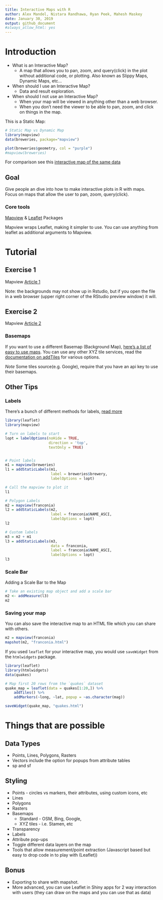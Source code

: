 ```yaml
---
title: Interactive Maps with R
author: Alex Mandel, Nistara Randhawa, Ryan Peek, Mahesh Maskey
date: January 30, 2019
output: github_document
#always_allow_html: yes
---
```


# Introduction

* What is an Interactive Map? 
    * A map that allows you to pan, zoom, and query(click) in the plot without additional code, or plotting. Also known as Slippy Maps, Dynamic Maps, etc...
* When should I use an Interactive Map? 
    * Data and result exploration.
* When should I not use an Interactive Map? 
    * When your map will be viewed in anything other than a web browser. 
    * When you don't need the viewer to be able to pan, zoom, and click on things in the map.



This is a Static Map:

```r
# Static Map vs Dynamic Map
library(mapview)
data(breweries, package="mapview")

plot(breweries$geometry, col = "purple")
#mapview(breweries)	
```

For comparison see this [interactive map of the same data](https://r-spatial.github.io/mapview/articles/articles/mapview_01-basics.html)


## Goal

Give people an dive into how to make interactive plots in R with maps. Focus on maps that allow the user to pan, zoom, query(click).

### Core tools

[Mapview](https://r-spatial.github.io/mapview/) & [Leaflet](https://rstudio.github.io/leaflet/) Packages

Mapview wraps Leaflet, making it simpler to use. You can use anything from leaflet as additional arguments to Mapview.

# Tutorial

## Exercise 1
Mapview [Article 1](https://r-spatial.github.io/mapview/articles/articles/mapview_01-basics.html)

Note: the backgrounds may not show up in Rstudio, but if you open the file in a web browser (upper right corner of the RStudio preview window) it will. 

## Exercise 2
Mapview [Article 2](https://r-spatial.github.io/mapview/articles/articles/mapview_02-advanced.html)

### Basemaps

If you want to use a different Basemap (Background Map), [here's a list of easy to use maps](http://leaflet-extras.github.io/leaflet-providers/preview/index.html).
You can use any other XYZ tile services, read the [documentation on addTiles](https://www.rdocumentation.org/packages/leaflet/versions/2.0.2/topics/addControl) for various options.

*Note* Some tiles source(e.g. Google), require that you have an api key to use their basemaps.

## Other Tips

### Labels

There's a bunch of different methods for labels, [read more](https://rdrr.io/cran/mapview/man/addStaticLabels.html)


```r
library(leaflet)
library(mapview)

# Turn on labels to start
lopt = labelOptions(noHide = TRUE,
                    direction = 'top',
                    textOnly = TRUE)


# Point labels
m1 = mapview(breweries)
l1 = addStaticLabels(m1,
                     label = breweries$brewery,
                     labelOptions = lopt)

# Call the mapview to plot it
l1

# Polygon Labels
m2 = mapview(franconia)
l2 = addStaticLabels(m2,
                     label = franconia$NAME_ASCI,
                     labelOptions = lopt)
l2

# Custom labels
m3 = m2 + m1
l3 = addStaticLabels(m3,
                     data = franconia,
                     label = franconia$NAME_ASCI,
                     labelOptions = lopt)
l3
```

### Scale Bar
Adding a Scale Bar to the Map
```r
# Take an existing map object and add a scale bar
m2 <- addMeasure(l3)
m2
```

### Saving your map
You can also save the interactive map to an HTML file which you can share with others. 
```r
m2 = mapview(franconia)
mapshot(m2, "franconia.html")
```

If you used `leaflet` for your interactive map, you would use `saveWidget` from the `htmlwidgets` package. 
```r
library(leaflet)
library(htmlwidgets)
data(quakes)

# Map first 20 rows from the `quakes` dataset
quake_map = leaflet(data = quakes[1:20,]) %>%
    addTiles() %>%
    addMarkers(~long, ~lat, popup = ~as.character(mag))

saveWidget(quake_map, "quakes.html")
```


# Things that are possible

## Data Types 

* Points, Lines, Polygons, Rasters
* Vectors include the option for popups from attribute tables
* sp and sf

## Styling 

* Points - circles vs markers, their attributes, using custom icons, etc
* Lines
* Polygons
* Rasters
* Basemaps
    * Standard - OSM, Bing, Google, 
    * XYZ tiles - i.e. Stamen, etc
* Transparency
* Labels
* Attribute pop-ups
* Toggle different data layers on the map
* Tools that allow measurement/point extraction (Javascript based but easy to drop code in to play with (Leaflet))

## Bonus

* Exporting to share with mapshot.
* More advanced, you can use Leaflet in Shiny apps for 2 way interaction with users (they can draw on the maps and you can use that as data) 